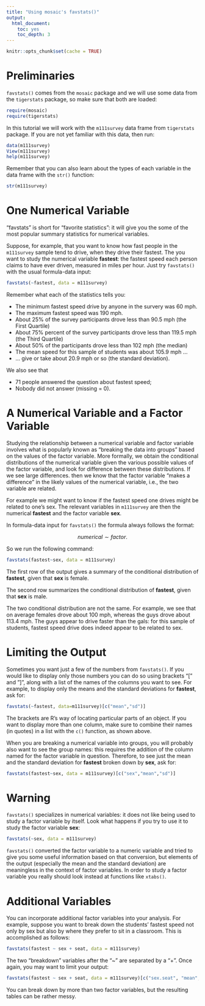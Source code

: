 ```yaml
---
title: "Using mosaic's favstats()"
output:
  html_document:
    toc: yes
    toc_depth: 3
---
```


```r
knitr::opts_chunk$set(cache = TRUE)
```


# Preliminaries

`favstats()` comes from the `mosaic` package and we will use some data from the `tigerstats` package, so make sure that both are loaded:

```r
require(mosaic)
require(tigerstats)
```

In this tutorial we will work with the `m111survey` data frame from `tigerstats` package.  If you are not yet familiar with this data, then run:

```r
data(m111survey)
View(m111survey)
help(m111survey)
```

Remember that you can also learn about the types of each variable in the data frame with the `str()` function:

```r
str(m111survey)
```


# One Numerical Variable

"favstats" is short for "favorite statistics":  it will give you the some of the most popular summary statistics for numerical variables.

Suppose, for example, that you want to know how fast people in the `m111survey` sample tend to drive, when they drive their fastest. The you want to study the numerical variable **fastest**:  the fastest speed each person claims to have ever driven, measured in miles per hour.  Just try `favstats()` with the usual formula-data input:

```r
favstats(~fastest, data = m111survey)
```

Remember what each of the statistics tells you:

* The minimum fastest speed drive by anyone in the survery was 60 mph.
* The maximum fastest speed was 190 mph.
* About 25% of the survey participants drove less than 90.5 mph (the First Quartile)
* About 75% percent of the survey participants drove less than 119.5 mph (the Third Quartile)
* About 50% of the participants drove less than 102 mph (the median)
* The mean speed for this sample of students was about 105.9 mph ...
* ... give or take about 20.9 mph or so (the standard deviation).

We also see that

* 71 people answered the question about fastest speed;
* Nobody did not answer (missing = 0).


# A Numerical Variable and a Factor Variable

Studying the relationship between a numerical variable and factor variable involves what is popularly known as "breaking the data into groups" based on the values of the factor variable.  More formally, we obtain the conditional distributions of the numerical variable given the various possible values of the factor variable, and look for difference between these distributions.  If we see large differences. then we know that the factor variable "makes a difference" in the likely values of the numerical variable, i.e., the two variable are related.

For example we might want to know if the fastest speed one drives might be related to one's sex.  The relevant variables in `m111survey` are then the numerical **fastest** and the factor variable **sex**.

In formula-data input for `favstats()` the formula always follows the format:

$$numerical \sim factor.$$

So we run the following command:

```r
favstats(fastest~sex, data = m111survey)
```

The first row of the output gives a summary of the conditional distribution of **fastest**, given that **sex** is female.

The second row summarizes the conditional distribution of **fastest**, given that **sex** is male.

The two conditional distribution are not the same.  For example, we see that on average females drove about 100 mph, whereas the guys drove about 113.4 mph.  The guys appear to drive faster than the gals:  for this sample of students, fastest speed drive does indeed appear to be related to sex.


# Limiting the Output

Sometimes you want just a few of the numbers from `favstats()`.  If you would like to display only those numbers you can do so using brackets "[" and "]", along with a list of the names of the columns you want to see.  For example, to display only the means and the standard deviations for **fastest**, ask for:

```r
favstats(~fastest, data=m111survey)[c("mean","sd")]
```

The brackets are R's way of locating particular parts of an object.  If you want to display more than one column, make sure to combine their names (in quotes) in a list with the `c()` function, as shown above.

When you are breaking a numerical variable into groups, you will probably also want to see the group names:  this requires the addition of the column named for the factor variable in question.  Therefore, to see just the mean and the standard deviation for **fastest** broken down by **sex**, ask for:


```r
favstats(fastest~sex, data = m111survey)[c("sex","mean","sd")]
```



# Warning

`favstats()` specializes in numerical variables:  it does not like being used to study a factor variable by itself.  Look what happens if you try to use it to study the factor variable **sex**:

```r
favstats(~sex, data = m111survey)
```

`favstats()` converted the factor variable to a numeric variable and tried to give you some useful information based on that conversion, but elements of the output (especially the mean and the standard deviation) are meaningless in the context of factor variables.  In order to study a factor variable you really should look instead at functions like `xtabs()`.

# Additional Variables

You can incorporate additional factor variables into your analysis.  For example, suppose you want to break down the students' fastest speed not only by sex but also by where they prefer to sit in a classroom.  This is accomplished as follows:

```r
favstats(fastest ~ sex + seat, data = m111survey)
```

The two "breakdown" variables after the "~" are separated by a "+".  Once again, you may want to limit your output:

```r
favstats(fastest ~ sex + seat, data = m111survey)[c("sex.seat", "mean","sd","n")]
```

You can break down by more than two factor variables, but the resulting tables can be rather messy.